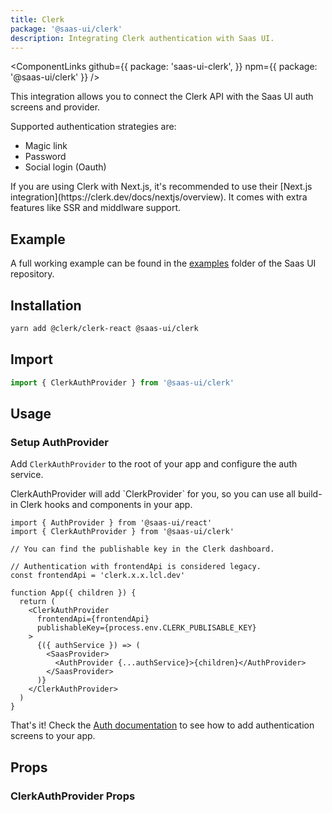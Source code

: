 ```yaml
---
title: Clerk
package: '@saas-ui/clerk'
description: Integrating Clerk authentication with Saas UI.
---
```


<ComponentLinks
  github={{
    package: 'saas-ui-clerk',
  }}
  npm={{ package: '@saas-ui/clerk' }}
/>

This integration allows you to connect the Clerk API with the Saas UI auth screens and provider.

Supported authentication strategies are:

- Magic link
- Password
- Social login (Oauth)

<Info>
  If you are using Clerk with Next.js, it's recommended to use their [Next.js
  integration](https://clerk.dev/docs/nextjs/overview). It comes with extra
  features like SSR and middlware support.
</Info>

## Example

A full working example can be found in the [examples](https://github.com/saas-js/saas-ui/tree/main/examples/clerk-auth) folder of the Saas UI repository.

## Installation

```bash
yarn add @clerk/clerk-react @saas-ui/clerk
```

## Import

```js
import { ClerkAuthProvider } from '@saas-ui/clerk'
```

## Usage

### Setup AuthProvider

Add `ClerkAuthProvider` to the root of your app and configure the auth service.

<Info>
  ClerkAuthProvider will add `ClerkProvider` for you, so you can use all
  build-in Clerk hooks and components in your app.
</Info>

```tsx
import { AuthProvider } from '@saas-ui/react'
import { ClerkAuthProvider } from '@saas-ui/clerk'

// You can find the publishable key in the Clerk dashboard.

// Authentication with frontendApi is considered legacy.
const frontendApi = 'clerk.x.x.lcl.dev'

function App({ children }) {
  return (
    <ClerkAuthProvider
      frontendApi={frontendApi}
      publishableKey={process.env.CLERK_PUBLISABLE_KEY}
    >
      {({ authService }) => (
        <SaasProvider>
          <AuthProvider {...authService}>{children}</AuthProvider>
        </SaasProvider>
      )}
    </ClerkAuthProvider>
  )
}
```

That's it! Check the [Auth documentation](/docs/components/authentication/auth) to see how to add authentication screens to your app.

## Props

### ClerkAuthProvider Props

<PropsTable of="ClerkAuthProvider" />
